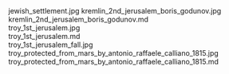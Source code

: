     
<PopImage className="sm:float-right clear-right m-auto sm:m-1 sm:ml-4" src={JPG_jewish_settlement_jpg} alt="jewish_settlement.jpg">
	jewish_settlement.jpg
</PopImage>
<PopImage className="sm:float-left clear-left m-auto sm:m-1 sm:mr-4" src={JPG_kremlin_2nd_jerusalem_boris_godunov_jpg} alt="kremlin_2nd_jerusalem_boris_godunov.jpg">
	kremlin_2nd_jerusalem_boris_godunov.jpg
</PopImage>
<div className="w-full md:max-w-[80rem] float-right italic">
	<MD_kremlin_2nd_jerusalem_boris_godunov_md />
	kremlin_2nd_jerusalem_boris_godunov.md
</div>
<PopImage className="sm:float-right clear-right m-auto sm:m-1 sm:ml-4" src={JPG_troy_1st_jerusalem_jpg} alt="troy_1st_jerusalem.jpg">
	troy_1st_jerusalem.jpg
</PopImage>
<div className="w-full md:max-w-[80rem] float-right italic">
	<MD_troy_1st_jerusalem_md />
	troy_1st_jerusalem.md
</div>
<PopImage className="sm:float-left clear-left m-auto sm:m-1 sm:mr-4" src={JPG_troy_1st_jerusalem_fall_jpg} alt="troy_1st_jerusalem_fall.jpg">
	troy_1st_jerusalem_fall.jpg
</PopImage>
<PopImage className="sm:float-right clear-right m-auto sm:m-1 sm:ml-4" src={JPG_troy_protected_from_mars_by_antonio_raffaele_calliano_1815_jpg} alt="troy_protected_from_mars_by_antonio_raffaele_calliano_1815.jpg">
	troy_protected_from_mars_by_antonio_raffaele_calliano_1815.jpg
</PopImage>
<div className="w-full md:max-w-[80rem] float-right italic">
	<MD_troy_protected_from_mars_by_antonio_raffaele_calliano_1815_md />
	troy_protected_from_mars_by_antonio_raffaele_calliano_1815.md
</div>
